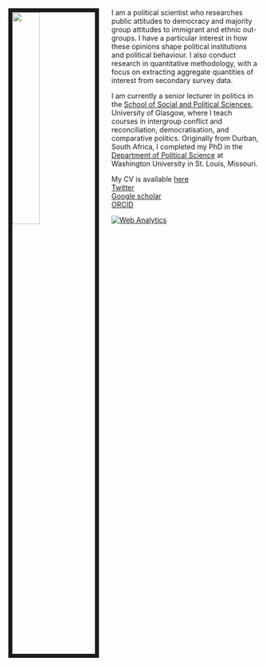 <br>

<link rel="stylesheet" href="styles.css" type="text/css">

<img src="images/me_20_1.jpg" style="width:33%; border:8px solid; margin-right: 25px" align="left">

I am a political scientist who researches public attitudes to democracy and majority group attitudes to immigrant and ethnic out-groups. I have a particular interest in how these opinions shape political institutions and political behaviour. I also conduct research in quantitative methodology, with a focus on extracting aggregate quantities of interest from secondary survey data. 

I am currently a senior lecturer in politics in the [School of Social and Political Sciences](http://www.gla.ac.uk/schools/socialpolitical/), University of Glasgow, where I teach courses in intergroup conflict and reconciliation, democratisation, and comparative politics. Originally from Durban, South Africa, I completed my PhD in the [Department of  Political Science](https://polisci.wustl.edu/) at Washington University in St. Louis, Missouri.

My CV is available [here](docs/Claassen_CV_full.pdf)\
[Twitter](https://twitter.com/chris__claassen)\
[Google scholar](https://scholar.google.co.uk/citations?user=8o-A490AAAAJ)\
[ORCID](https://orcid.org/0000-0001-5149-0001)


<script type="text/javascript">
var sc_project=5114407; 
var sc_invisible=1; 
var sc_security="2bdee8ab"; 
</script>
<script type="text/javascript"
src="https://www.statcounter.com/counter/counter.js"
async></script>
<noscript><div class="statcounter"><a title="Web Analytics"
href="https://statcounter.com/" target="_blank"><img
class="statcounter"
src="https://c.statcounter.com/5114407/0/2bdee8ab/1/"
alt="Web Analytics"></a></div></noscript>

